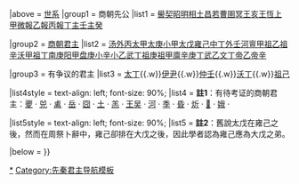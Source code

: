 {{Navbox
|name = 商朝君主
|title = [[商朝]][[商朝君主列表|君主]]
|state = {{#if:{{{state|}}}|{{{state|}}}|uncollapsed}}
|above = [[商朝君主世系图|世系]]
|group1 = 商朝先公
|list1 = [[嚳]]{{to}}[[契]]{{to}}[[昭明]]{{to}}[[相土]]{{to}}[[昌若]]{{to}}[[曹圉]]{{to}}[[冥 (商朝先公)|冥]]{{to}}[[王亥]]{{to}}[[王恆 (商朝先公)|王恆]]{{to}}[[上甲微]]{{to}}[[報乙]]{{to}}[[報丙]]{{to}}[[報丁]]{{to}}[[主壬]]{{to}}[[主癸]]

|group2 = [[商朝]][[君主]]
|list2 = [[商汤|汤]]{{to}}[[外丙]]{{to}}[[太甲]]{{to}}[[大庚|太庚]]{{to}}[[小甲]]{{to}}[[太戊]]{{to}}[[雍己]]{{to}}[[中丁]]{{to}}[[外壬]]{{to}}[[河亶甲]]{{to}}[[祖乙]]{{to}}[[祖辛]]{{to}}[[沃甲]]{{to}}[[祖丁]]{{to}}[[南庚]]{{to}}[[阳甲]]{{to}}[[盘庚]]{{to}}[[小辛]]{{to}}[[小乙 (商朝)|小乙]]{{to}}[[武丁]]{{to}}[[祖庚]]{{to}}[[祖甲]]{{to}}[[廪辛]]{{to}}[[庚丁]]{{to}}[[武乙]]{{to}}[[文丁]]{{to}}[[帝乙]]{{to}}[[帝辛]]

|group3 = 有争议的君主
|list3 = [[太丁]]{{.w}}[[伊尹]]{{.w}}[[仲壬]]{{.w}}[[沃丁]]{{.w}}[[祖己]]

|list4style = text-align: left; font-size: 90%;
|list4 = '''註1'''：有待考证的商朝君主：[[嚳|夒]] · [[契|兕]] · [[契|禼]] · [[岳 (商族先公)|岳]] · [[囧 (商族先公)|囧]] · [[相土|土]] · [[羔 (商族先公)|羔]] · [[王吴]] · [[河 (商族先公)|河]] · [[冥 (商族先公)|季]] · [[昏 (商朝)|昏]] · [[炘]] · [[𠣬]] · [[娥]] · {{僻字|[[𰥏]]|⿱目口}}

|list5style = text-align: left; font-size: 90%;
|list5 = '''註2'''：舊說太戊在雍己之後，然而在周祭卜辭中，雍己卻排在大戊之後，因此學者認為雍己應為大戊之弟。

|below = {{中国元首}}
}}<noinclude>
[[Category:商朝君主|*]]
[[Category:先秦君主导航模板]]
</noinclude>